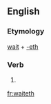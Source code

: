 ==English==

===Etymology===
[[wait]] + [[-eth]]

===Verb===
{{infl|en|verb form}}

# {{archaic third-person singular of|wait}}

[[fr:waiteth]]